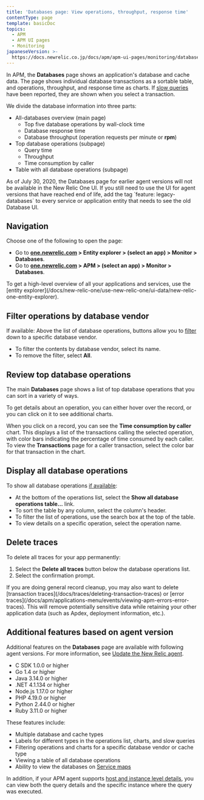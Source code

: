 ```yaml
---
title: 'Databases page: View operations, throughput, response time'
contentType: page
template: basicDoc
topics:
  - APM
  - APM UI pages
  - Monitoring
japaneseVersion: >-
  https://docs.newrelic.co.jp/docs/apm/apm-ui-pages/monitoring/databases-page-view-operations-throughput-response-time
---
```


In APM, the **Databases** page shows an application's database and cache data. The page shows individual database transactions as a sortable table, and operations, throughput, and response time as charts. If [slow queries](/docs/apm/applications-menu/monitoring/viewing-slow-query-details) have been reported, they are shown when you select a transaction.

We divide the database information into three parts:

* All-databases overview (main page)
  * Top five database operations by wall-clock time
  * Database response time
  * Database throughput (operation requests per minute or **rpm**)
* Top database operations (subpage)
  * Query time
  * Throughput
  * Time consumption by caller
* Table with all database operations (subpage)

<Callout variant="important">
  As of July 30, 2020, the Databases page for earlier agent versions will not be available in the New Relic One UI. If you still need to use the UI for agent versions that have reached end of life, add the tag `feature: legacy-databases` to every service or application entity that needs to see the old Database UI.
</Callout>

## Navigation

Choose one of the following to open the page:

* Go to **[one.newrelic.com](https://one.newrelic.com) > Entity explorer > (select an app) > Monitor > Databases**.
* Go to **[one.newrelic.com](https://one.newrelic.com) > APM > (select an app) > Monitor > Databases**.

<Callout variant="tip">
  To get a high-level overview of all your applications and services, use the [entity explorer](/docs/new-relic-one/use-new-relic-one/ui-data/new-relic-one-entity-explorer).
</Callout>

## Filter operations by database vendor

If available: Above the list of database operations, buttons allow you to [filter](#availablity) down to a specific database vendor.

* To filter the contents by database vendor, select its name.
* To remove the filter, select **All**.

## Review top database operations

The main **Databases** page shows a list of top database operations that you can sort in a variety of ways.

To get details about an operation, you can either hover over the record, or you can click on it to see additional charts.

When you click on a record, you can see the **Time consumption by caller** chart. This displays a list of the transactions calling the selected operation, with color bars indicating the percentage of time consumed by each caller. To view the **Transactions** page for a caller transaction, select the color bar for that transaction in the chart.

## Display all database operations

To show all database operations [if available](#availability):

* At the bottom of the operations list, select the **Show all database operations table...** link.
* To sort the table by any column, select the column's header.
* To filter the list of operations, use the search box at the top of the table.
* To view details on a specific operation, select the operation name.

## Delete traces

To delete all traces for your app permanently:

1. Select the **Delete all traces** button below the database operations list.
2. Select the confirmation prompt.

<Callout variant="tip">
  If you are doing general record cleanup, you may also want to delete [transaction traces](/docs/traces/deleting-transaction-traces) or [error traces](/docs/apm/applications-menu/events/viewing-apm-errors-error-traces). This will remove potentially sensitive data while retaining your other application data (such as Apdex, deployment information, etc.).
</Callout>

## Additional features based on agent version

Additional features on the **Databases** page are available with following agent versions. For more information, see [Update the New Relic agent](/docs/agents/manage-apm-agents/installation/update-new-relic-agent).

* C SDK 1.0.0 or higher
* Go 1.4 or higher
* Java 3.14.0 or higher
* .NET 4.1.134 or higher
* Node.js 1.17.0 or higher
* PHP 4.19.0 or higher
* Python 2.44.0 or higher
* Ruby 3.11.0 or higher

These features include:

* Multiple database and cache types
* Labels for different types in the operations list, charts, and slow queries
* Filtering operations and charts for a specific database vendor or cache type
* Viewing a table of all database operations
* Ability to view the databases on [Service maps](/docs/apm/applications-menu/monitoring/service-maps)

In addition, if your APM agent supports [host and instance level details](/docs/apm/applications-menu/features/analyze-database-instance-level-performance-issues), you can view both the query details and the specific instance where the query was executed.
